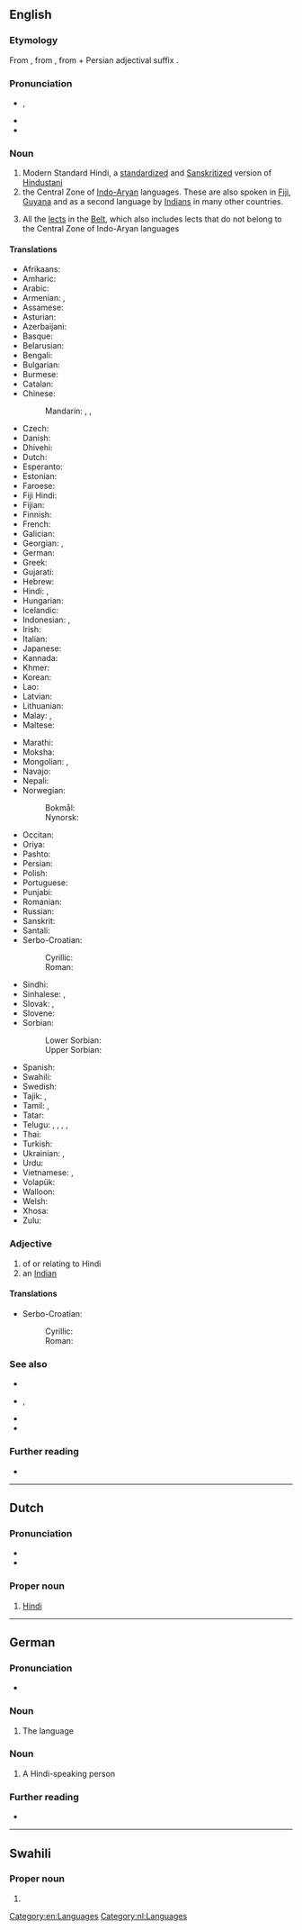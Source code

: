 {{also|hindi|hindí|híndi|hindî}}
==English==
{{wikipedia|Hindi (disambiguation)}}
{{wikipedia}}
{{wikipedia|Hindi languages}}
{{wikipedia|Hindi language (Hindi belt)}}
{{interwiktionary|code=hi}}

===Etymology===
From {{der|en|fa|هندی|tr=hendi}}, from {{m|fa|هند|tr=hend||India}}, from {{der|en|sa|सिन्धु}} + Persian adjectival suffix {{m|fa|ی|tr=-i}}.

===Pronunciation===
* {{enPR|hĭn'di}}, {{IPA|/ˈhɪndi/|lang=en}}
* {{audio|en-us-Hindi.ogg|Audio (US)|lang=en}}
* {{rhymes|ɪndi|lang=en}}

===Noun===
{{en-noun|-}}

# Modern Standard Hindi, a [[standardize]]d and [[Sanskrit]]ized version of [[Hindustani]]
# the Central Zone of [[Indo-Aryan]] languages. These are also spoken in [[Fiji]], [[Guyana]] and as a second language by [[Indian]]s in many other countries.
# {{lb|en|linguistics}} All the [[lect]]s in the [[Belt]], which also includes lects that do not belong to the Central Zone of Indo-Aryan languages

====Translations====
{{trans-top|language}}
* Afrikaans: {{t+|af|Hindi}}
* Amharic: {{t|am|ሕንድኛ|tr=ḥəndəñña|sc=Ethi}}
* Arabic: {{t+|ar|هِنْدِيَّة|f}}
* Armenian: {{t+|hy|հինդի}}, {{t+|hy|հնդկերեն}}
* Assamese: {{t|as|হিন্দী}}
* Asturian: {{t+|ast|hindi|m}}
* Azerbaijani: {{t+|az|hind}}
* Basque: {{t+|eu|hindi}}
* Belarusian: {{t|be|хі́ндзі|m|sc=Cyrl}}
* Bengali: {{t|bn|হিন্দি}}
* Bulgarian: {{t|bg|хи́нди}}
* Burmese: {{t+|my|ဟိန္ဒီ|sc=Mymr}}
* Catalan: {{t+|ca|hindi}}
* Chinese:
*: Mandarin: {{t+|cmn|印地語|sc=Hani}}, {{t+|cmn|印地语|tr=yìndìyǔ|sc=Hani}}, {{t|cmn|印地文|tr=yìndìwén|sc=Hani}}
* Czech: {{t+|cs|hindština|f}}
* Danish: {{t+|da|hindi}}
* Dhivehi: {{t+|dv|ހިންދީ}}
* Dutch: {{t+|nl|Hindi|n}}
* Esperanto: {{t|eo|hinda}}
* Estonian: {{t|et|hindi keel}}
* Faroese: {{t|fo|hindi|n}}
* Fiji Hindi: {{t-needed|hif}}
* Fijian: {{t-needed|fj}}
* Finnish: {{t+|fi|hindi}}
* French: {{t+|fr|hindî}}
* Galician: {{t+|gl|hindi|m}}
* Georgian: {{t|ka|ჰინდი}}, {{t|ka|ჰინდი ენა}}
* German: {{t+|de|Hindi|n}}
* Greek: {{t+|el|χίντι}}
* Gujarati: {{t+|gu|હિન્દી|tr=hindī|sc=Gujr}}
* Hebrew: {{t|he|הִינְדִּית|f|tr=hindít}}
* Hindi: {{t+|hi|हिन्दी|f}}, {{t+|hi|हिन्दी [[भाषा]]|f|sc=Deva}}
* Hungarian: {{t+|hu|hindi}}
* Icelandic: {{t+|is|hindí}}
* Indonesian: {{t|id|Hindi}}, {{t+|id|bahasa [[Hindi]]}}
* Irish: {{t|ga|Hiondúis|f}}
* Italian: {{t+|it|hindi|m}}
* Japanese: {{t+|ja|ヒンディー語|tr=ヒンディーご, hindīgo}}
* Kannada: {{t|kn|ಹಿಂದೀ|sc=Knda}}
* Khmer: {{t|km|ហិណ្ឌី}}
* Korean: {{t+|ko|힌디어}}
* Lao: {{t|lo|[[ພາສາ]][[ຮິນດູ]]}}
* Latvian: {{t|lv|hindi}}
* Lithuanian: {{t+|lt|hindi}}
* Malay: {{t|ms|Hindi}}, {{t|ms|bahasa [[Hindi]]}}
* Maltese: {{t|mt|Ħindi}}
{{trans-mid}}
* Marathi: {{t|mr|हिन्दी|sc=Deva}}
* Moksha: {{t|mdf|хинди|sc=Cyrl}}
* Mongolian: {{t|mn|хинди|sc=Cyrl}}, {{t|mn|хинди хэл|sc=Cyrl}}
* Navajo: {{t|nv|Híndoo bizaad}}
* Nepali: {{t+|ne|हिन्दी}}
* Norwegian:
*: Bokmål: {{t+|nb|hindi|m|n}}
*: Nynorsk: {{t|nn|hindi|m}}
* Occitan: {{t+|oc|indi}}
* Oriya: {{t|or|ହିନ୍ଦୀ}}
* Pashto: {{t|ps|هندي}}
* Persian: {{t+|fa|هندی|tr=hendi}}
* Polish: {{t+|pl|hindi}}
* Portuguese: {{t+|pt|hindi}}
* Punjabi: {{t|pa|ਹਿੰਦੀ|tr=hidī|sc=Guru}}
* Romanian: {{t+|ro|hindusă}}
* Russian: {{t+|ru|хи́нди|m}}
* Sanskrit: {{t|sa|हिन्दीभाषा|f}}
* Santali: {{t|sat|ᱦᱤᱱᱫᱤ}}
* Serbo-Croatian:
*: Cyrillic: {{t|sh|хинди|m|sc=Cyrl}}
*: Roman: {{t|sh|hindi|m}}
* Sindhi: {{t|sd|ھندي|alt=ھِندِي|sc=sd-Arab}}
* Sinhalese: {{t+|si|හින්දි|sc=Sinh}}, {{t|si|හින්දි භාෂාව|sc=Sinh}}
* Slovak: {{t|sk|hindský}}, {{t|sk|hindčina|f}}
* Slovene: {{t|sl|hindijščina|f}}
* Sorbian:
*: Lower Sorbian: {{t|dsb|hindišćina|f}}
*: Upper Sorbian: {{t+|hsb|hindišćina|f}}
* Spanish: {{t+|es|hindi|m}}
* Swahili: {{t|sw|Kihindi}}
* Swedish: {{t+|sv|hindi}}
* Tajik: {{t|tg|забони ҳиндӣ}}, {{t+|tg|ҳиндӣ}}
* Tamil: {{t+|ta|ஹிந்தி}}, {{t+|ta|இந்தி|sc=Taml}}
* Tatar: {{t|tt|хинди|sc=Cyrl}}
* Telugu: {{t+|te|హిందీ}}, {{t+|te|హిందీ భాష}}, {{t|te|హిందీ మాట్లాడు ప్రజలు}}, {{t|te|ఉత్తరాది వారు}}, {{t|te|ఉత్తర భారతదేశ జనాలు}}
* Thai: {{t|th|ภาษา[[ฮินดู]]|tr=paa-sǎa hin-duu}}
* Turkish: {{t+|tr|Hintçe}}
* Ukrainian: {{t|uk|хі́нді|m}}, {{t+|uk|гі́нді|m|sc=Cyrl}}
* Urdu: {{t|ur|ہندی|f|tr=hindī|sc=ur-Arab}}
* Vietnamese: {{t+|vi|tiếng Hin-đi}}, {{t|vi|tiếng Ấn Độ}}
* Volapük: {{t+|vo|hindiy}}
* Walloon: {{t|wa|hindi}}
* Welsh: {{t|cy|hindi}}
* Xhosa: {{t|xh|isiHindi}}
* Zulu: {{t|zu|isiHindi}}
{{trans-bottom}}

===Adjective===
{{en-adj|-}}

# of or relating to Hindi
# an [[Indian]]

====Translations====
{{trans-top|relating to the Hindi language}}
* Serbo-Croatian:
*: Cyrillic: {{t|sh|хиндски|m|sc=Cyrl}}
*: Roman: {{t|sh|hindski|m}}
{{trans-mid}}
{{trans-bottom}}

===See also===
* {{l|en|Hindu}}
* {{l|en|Hindustani}}, {{l|en|Hindi-Urdu}}
* {{l|en|Urdu}}
* {{langcat|hi}}

===Further reading===
* {{ISO 639|link=Ethnologue|1code=hi|code=hin}}

[[Category:en:Languages]]

----

==Dutch==

===Pronunciation===
* {{audio|Nl-Hindi.ogg|audio|lang=nl}}
* {{IPA|/ˈɦɪn.di/|lang=nl}}

===Proper noun===
{{nl-proper noun|n}}

# [[#English|Hindi]] {{gloss|language}}

[[Category:nl:Languages]]

----

==German==

===Pronunciation===
* {{audio|De-Hindi.ogg|audio|lang=de}}

===Noun===
{{head|de|noun|g=n}}

# The {{l|en|Hindi}} language

===Noun===
{{head|de|noun|g=m}}

# A Hindi-speaking person

===Further reading===
* {{R:Duden}}

----

==Swahili==

===Proper noun===
{{head|sw|proper noun}}

# {{alt form|Uhindi|lang=sw}}